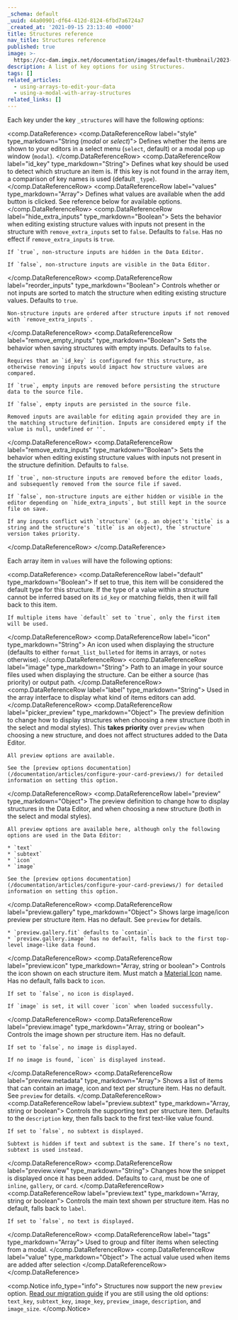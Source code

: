 ```yaml
---
_schema: default
_uuid: 44a00901-df64-412d-8124-6fbd7a6724a7
_created_at: '2021-09-15 23:13:40 +0000'
title: Structures reference
nav_title: Structures reference
published: true
image: >-
  https://cc-dam.imgix.net/documentation/images/default-thumbnail/2023-Q4/CloudCannon-Documentation-Thumbnail.png
description: A list of key options for using Structures.
tags: []
related_articles:
  - using-arrays-to-edit-your-data
  - using-a-modal-with-array-structures
related_links: []
---
```

Each key under the key `_structures` will have the following options:

<comp.DataReference>
 <comp.DataReferenceRow label="style" type_markdown="String (*modal* or *select*)">
    Defines whether the items are shown to your editors in a select menu (`select`, default) or a modal pop up window (`modal`).
 </comp.DataReferenceRow>
  <comp.DataReferenceRow label="id_key" type_markdown="String">
    Defines what key should be used to detect which structure an item is. If this key is not found in the array item, a comparison of key names is used (default `_type`).
 </comp.DataReferenceRow>
  <comp.DataReferenceRow label="values" type_markdown="Array">
    Defines what values are available when the add button is clicked. See reference below for available options.
 </comp.DataReferenceRow>
  <comp.DataReferenceRow label="hide_extra_inputs" type_markdown="Boolean">
    Sets the behavior when editing existing structure values with inputs not present in the structure with `remove_extra_inputs` set to `false`. Defaults to `false`. Has no effect if `remove_extra_inputs` is `true`.

    If `true`, non-structure inputs are hidden in the Data Editor.

    If `false`, non-structure inputs are visible in the Data Editor.
 </comp.DataReferenceRow>
  <comp.DataReferenceRow label="reorder_inputs" type_markdown="Boolean">
    Controls whether or not inputs are sorted to match the structure when editing existing structure values. Defaults to `true`.

    Non-structure inputs are ordered after structure inputs if not removed with `remove_extra_inputs`.
 </comp.DataReferenceRow>
  <comp.DataReferenceRow label="remove_empty_inputs" type_markdown="Boolean">
    Sets the behavior when saving structures with empty inputs. Defaults to `false`.
    
    Requires that an `id_key` is configured for this structure, as otherwise removing inputs would impact how structure values are compared.
    
    If `true`, empty inputs are removed before persisting the structure data to the source file.
    
    If `false`, empty inputs are persisted in the source file.
    
    Removed inputs are available for editing again provided they are in the matching structure definition. Inputs are considered empty if the value is null, undefined or ''.
 </comp.DataReferenceRow>
  <comp.DataReferenceRow label="remove_extra_inputs" type_markdown="Boolean">
    Sets the behavior when editing existing structure values with inputs not present in the structure definition. Defaults to `false`.

    If `true`, non-structure inputs are removed before the editor loads, and subsequently removed from the source file if saved.
    
    If `false`, non-structure inputs are either hidden or visible in the editor depending on `hide_extra_inputs`, but still kept in the source file on save.
    
    If any inputs conflict with `structure` (e.g. an object's `title` is a string and the structure's `title` is an object), the `structure` version takes priority.
 </comp.DataReferenceRow>
</comp.DataReference>

Each array item in `values` will have the following options:

<comp.DataReference>
 <comp.DataReferenceRow label="default" type_markdown="Boolean">
    If set to true, this item will be considered the default type for this structure. If the type of a value within a structure cannot be inferred based on its `id_key` or matching fields, then it will fall back to this item.

    If multiple items have `default` set to `true`, only the first item will be used.
 </comp.DataReferenceRow>
  <comp.DataReferenceRow label="icon" type_markdown="String">
    An icon used when displaying the structure (defaults to either `format_list_bulleted` for items in arrays, or `notes` otherwise).
 </comp.DataReferenceRow>
  <comp.DataReferenceRow label="image" type_markdown="String">
    Path to an image in your source files used when displaying the structure. Can be either a source (has priority) or output path.
 </comp.DataReferenceRow>
  <comp.DataReferenceRow label="label" type_markdown="String">
    Used in the array interface to display what kind of items editors can add.
 </comp.DataReferenceRow>
  <comp.DataReferenceRow label="picker_preview" type_markdown="Object">
    The preview definition to change how to display structures when choosing a new structure (both in the select and modal styles). This **takes priority** over `preview` when choosing a new structure, and does not affect structures added to the Data Editor.

    All preview options are available.

    See the [preview options documentation](/documentation/articles/configure-your-card-previews/) for detailed information on setting this option.
 </comp.DataReferenceRow>
  <comp.DataReferenceRow label="preview" type_markdown="Object">
    The preview definition to change how to display structures in the Data Editor, and when choosing a new structure (both in the select and modal styles).

    All preview options are available here, although only the following options are used in the Data Editor:

    * `text`
    * `subtext`
    * `icon`
    * `image`

    See the [preview options documentation](/documentation/articles/configure-your-card-previews/) for detailed information on setting this option.
 </comp.DataReferenceRow>
  <comp.DataReferenceRow label="preview.gallery" type_markdown="Object">
    Shows large image/icon preview per structure item. Has no default. See `preview` for details.

    * `preview.gallery.fit` defaults to `contain`.
    * `preview.gallery.image` has no default, falls back to the first top-level image-like data found.
 </comp.DataReferenceRow>
  <comp.DataReferenceRow label="preview.icon" type_markdown="Array, string or boolean">
    Controls the icon shown on each structure item. Must match a [Material Icon](https://material.io/tools/icons/) name. Has no default, falls back to `icon`.

    If set to `false`, no icon is displayed.

    If `image` is set, it will cover `icon` when loaded successfully.
 </comp.DataReferenceRow>
  <comp.DataReferenceRow label="preview.image" type_markdown="Array, string or boolean">
    Controls the image shown per structure item. Has no default.

    If set to `false`, no image is displayed.

    If no image is found, `icon` is displayed instead.
 </comp.DataReferenceRow>
  <comp.DataReferenceRow label="preview.metadata" type_markdown="Array">
    Shows a list of items that can contain an image, icon and text per structure item. Has no default. See `preview` for details.
 </comp.DataReferenceRow>
  <comp.DataReferenceRow label="preview.subtext" type_markdown="Array, string or boolean">
    Controls the supporting text per structure item. Defaults to the `description` key, then falls back to the first text-like value found.

    If set to `false`, no subtext is displayed.

    Subtext is hidden if text and subtext is the same. If there’s no text, subtext is used instead.
 </comp.DataReferenceRow>
  <comp.DataReferenceRow label="preview.view" type_markdown="String">
    Changes how the snippet is displayed once it has been added. Defaults to `card`, must be one of `inline`, `gallery`, or `card`.
 </comp.DataReferenceRow>
  <comp.DataReferenceRow label="preview.text" type_markdown="Array, string or boolean">
    Controls the main text shown per structure item. Has no default, falls back to `label`.

    If set to `false`, no text is displayed.
 </comp.DataReferenceRow>
  <comp.DataReferenceRow label="tags" type_markdown="Array">
    Used to group and filter items when selecting from a modal.
 </comp.DataReferenceRow>
  <comp.DataReferenceRow label="value" type_markdown="Object">
    The actual value used when items are added after selection
 </comp.DataReferenceRow>
</comp.DataReference>

<comp.Notice info_type="info">
  Structures now support the new `preview` option. [Read our migration guide](/documentation/articles/migrating-to-preview-options/) if you are still using the old options: `text_key`, `subtext_key`, `image_key`, `preview_image`, `description`, and `image_size`.
</comp.Notice>